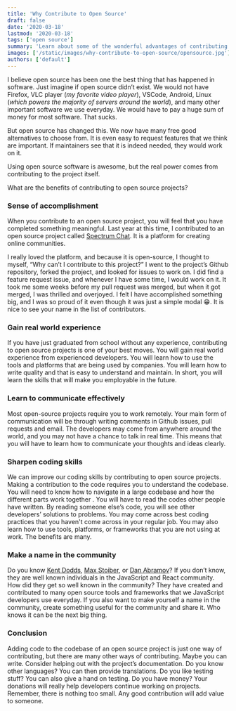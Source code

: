 ```yaml
---
title: 'Why Contribute to Open Source'
draft: false
date: '2020-03-18'
lastmod: '2020-03-18'
tags: ['open source']
summary: 'Learn about some of the wonderful advantages of contributing to open source projects.'
images: ['/static/images/why-contribute-to-open-source/opensource.jpg']
authors: ['default']
---
```


I believe open source has been one the best thing that has happened in software. Just imagine if open source didn’t exist. We would not have Firefox, VLC player (_my favorite video player_), VSCode, Android, Linux (_which powers the majority of servers around the world_), and many other important software we use everyday. We would have to pay a huge sum of money for most software. That sucks.

But open source has changed this. We now have many free good alternatives to choose from. It is even easy to request features that we think are important. If maintainers see that it is indeed needed, they would work on it.

Using open source software is awesome, but the real power comes from contributing to the project itself.

What are the benefits of contributing to open source projects?

### Sense of accomplishment

When you contribute to an open source project, you will feel that you have completed something meaningful. Last year at this time, I contributed to an open source project called [Spectrum Chat](https://spectrum.chat/). It is a platform for creating online communities.

I really loved the platform, and because it is open-source, I thought to myself, “Why can’t I contribute to this project?” I went to the project’s Github repository, forked the project, and looked for issues to work on. I did find a feature request issue, and whenever I have some time, I would work on it. It took me some weeks before my pull request was merged, but when it got merged, I was thrilled and overjoyed. I felt I have accomplished something big, and I was so proud of it even though it was just a simple modal 😁. It is nice to see your name in the list of contributors.

### Gain real world experience

If you have just graduated from school without any experience, contributing to open source projects is one of your best moves. You will gain real world experience from experienced developers. You will learn how to use the tools and platforms that are being used by companies. You will learn how to write quality and that is easy to understand and maintain. In short, you will learn the skills that will make you employable in the future.

### Learn to communicate effectively

Most open-source projects require you to work remotely. Your main form of communication will be through writing comments in Github issues, pull requests and email. The developers may come from anywhere around the world, and you may not have a chance to talk in real time. This means that you will have to learn how to communicate your thoughts and ideas clearly.

### Sharpen coding skills

We can improve our coding skills by contributing to open source projects. Making a contribution to the code requires you to understand the codebase. You will need to know how to navigate in a large codebase and how the different parts work together . You will have to read the codes other people have written. By reading someone else’s code, you will see other developers’ solutions to problems. You may come across best coding practices that you haven't come across in your regular job. You may also learn how to use tools, platforms, or frameworks that you are not using at work. The benefits are many.

### Make a name in the community

Do you know [Kent Dodds](http://kentcdodds.com/), [Max Stoiber](https://mxstbr.com/), or [Dan Abramov](https://overreacted.io/)? If you don’t know, they are well known individuals in the JavaScript and React community. How did they get so well known in the community? They have created and contributed to many open source tools and frameworks that we JavaScript developers use everyday. If you also want to make yourself a name in the community, create something useful for the community and share it. Who knows it can be the next big thing.

### Conclusion

Adding code to the codebase of an open source project is just one way of contributing, but there are many other ways of contributing. Maybe you can write. Consider helping out with the project’s documentation. Do you know other languages? You can then provide translations. Do you like testing stuff? You can also give a hand on testing. Do you have money? Your donations will really help developers continue working on projects. Remember, there is nothing too small. Any good contribution will add value to someone.
